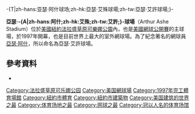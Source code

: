 -{T|zh-hans:亚瑟·阿什球场;zh-hk:亞瑟·艾殊球場;zh-tw:亞瑟·艾許球場;}-

{{coord|42|20|46.86|N|71|5|51.40|W|type:landmark_scale:2000|display=title}}
{{Infobox Stadium
| stadium_name      = 亞瑟·-{zh-hans:阿什;zh-hk:艾殊;zh-tw:艾許;}-球場
| nickname          = 
| image             = [[File:Arthur_ashe_stadium_interior.jpg|300px]]
| location          = [[紐約|紐約]][[法拉盛草原可樂娜公園|法拉盛草原可樂娜公園]]
| coordinates       = 
| broke_ground      = 
| opened            = 1997年
| renovated         = 
| expanded          = 
| closed            = 
| owner             = 
| operator          = 
| surface           = 硬地
| construction_cost = $254,000,000 [[美元|USD]]
| architect         = 
| project_manager   =
| main_contractors  = 
| former_names      = 
| tenants           =  
| seating_capacity  = 22,547
| dimensions        = 
}}
'''亞瑟·-{A|zh-hans:阿什;zh-hk:艾殊;zh-tw:艾許;}-球場'''（Arthur Ashe Stadium）位於[[美國|美國]][[紐約|紐約]][[法拉盛草原可樂娜公園|法拉盛草原可樂娜公園]]內，也是[[美國網球公開賽|美國網球公開賽]]的主球場，於1997年開幕，也是目前世界上最大的室外網球場。為了紀念著名的網球員[[亞瑟·阿什|亞瑟·阿什]]，所以命名為亞瑟·艾許球場。

== 參考資料 ==
{{Commonscat|Arthur Ashe Stadium}}
* {{cite web  | title=Ashe & Armstrong Stadiums  | work=United States Tennis Association's official website  | url=http://www.usta.com/nationaltenniscenternews/fullstory.sps?iNewsid=14185&itype=941&icategoryid=0  | accessdate=2005-06-30  | deadurl=yes  | archiveurl=https://web.archive.org/web/20051116164618/http://www.usta.com/nationaltenniscenternews/fullstory.sps?iNewsid=14185&itype=941&icategoryid=0  | archivedate=2005-11-16  }}

{{法拉盛草原可乐娜公园}}

[[Category:法拉盛草原可乐娜公园|Category:法拉盛草原可乐娜公园]]
[[Category:美国網球場|Category:美国網球場]]
[[Category:1997年完工體育場館|Category:1997年完工體育場館]]
[[Category:紐約市體育|Category:紐約市體育]]
[[Category:紐約市建築物|Category:紐約市建築物]]
[[Category:美国建筑的世界之最|Category:美国建筑的世界之最]]
[[Category:体育场地之最|Category:体育场地之最]]
[[Category:网球之最|Category:网球之最]]
[[Category:冠以人名的体育场馆|Category:冠以人名的体育场馆]]